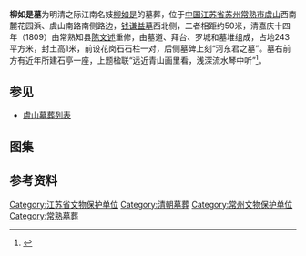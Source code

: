 {{文物保护单位
| 级别 = 省级
| 省区市 = 江苏省
| 图片 = [[File:Tomb_of_Liu_Rushi_05_2014-10.JPG|220px]]<br><small>墓碑，2014年10月</small>
| 名称 = [[钱谦益墓|钱谦益]]·柳如是墓
| 编号 = 419（第五批）
| 分类 = 古墓葬
| 时代 = 清
| 所在 = [[苏州市|苏州市]][[常熟市|常熟市]]
| 登录 = 2002年10月
}}
'''柳如是墓'''为明清之际江南名妓[[柳如是|柳如是]]的墓葬，位于[[中国|中国]][[江苏省|江苏省]][[苏州|苏州]][[常熟市|常熟市]][[虞山_(常熟)|虞山]]西南麓花园浜、虞山南路南侧路边，[[钱谦益墓|钱谦益墓]]西北侧，二者相距约50米，清嘉庆十四年（1809）由常熟知县[[陈文述|陈文述]]重修，由墓道、拜台、罗城和墓堆组成，占地243平方米，封土高1米，前设花岗石石柱一对，后侧墓碑上刻“河东君之墓”。墓右前方有近年所建石亭一座，上题楹联“远近青山画里看，浅深流水琴中听”<ref>{{cite web|url=http://news.idoican.com.cn/chsrb/html/2008-10/30/content_16713264.htm|title=《活地图：带你拜谒名人墓》|accessdate=2014-10-25|work=冯碧珩|publisher=常熟日报|deadurl=yes|archiveurl=https://web.archive.org/web/20141025132558/http://news.idoican.com.cn/chsrb/html/2008-10/30/content_16713264.htm|archivedate=2014-10-25}}</ref>。

== 参见 ==
*[[虞山墓葬列表|虞山墓葬列表]]
== 图集 ==
{{gallery
|File:Tomb of Liu Rushi 02 2014-10.JPG|墓道
|File:Tomb of Liu Rushi 04 2014-10.JPG|罗城及墓堆}}
== 参考资料 ==
{{reflist}}
{{jiangsu-stub}}
{{DEFAULTSORT:L}}
{{commons|Category:Tomb of Liu Rushi}}
{{苏州市境内的江苏省文物保护单位}}
[[Category:江苏省文物保护单位|Category:江苏省文物保护单位]]
[[Category:清朝墓葬|Category:清朝墓葬]]
[[Category:常州文物保护单位|Category:常州文物保护单位]]
[[Category:常熟墓葬|Category:常熟墓葬]]